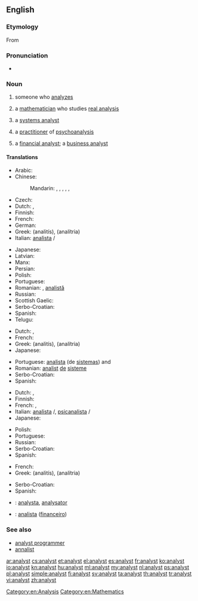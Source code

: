 ==English==

===Etymology===
From {{etyl|fr|en}} {{term|analyste|lang=fr}}

===Pronunciation===
* {{audio|en-us-analyst.ogg|Audio (US)}}

===Noun===
{{en-noun}}

# someone who [[analyze]]s
# {{context|mathematics|lang=en}} a [[mathematician]] who studies [[real analysis]]
# {{context|computing|lang=en}} a [[systems analyst]]
# {{context|psychiatry|lang=en}} a [[practitioner]] of [[psychoanalysis]]
# a [[financial analyst]]; a [[business analyst]]

====Translations====
{{trans-top|person who analyzes}}
* Arabic: {{t|ar|محلل متخصص|m|tr=muHállil mutakháSSiS}}
* Chinese:
*: Mandarin: {{t+|cmn|分析家|tr=fēnxījiā|sc=Hani}}, {{t|cmn|分析者|tr=fēnxīzhě|sc=Hani}}, {{t+|cmn|分析師|sc=Hani}}, {{t|cmn|分析师|tr=fēnxīshī|sc=Hani}}, {{t+|cmn|分析員|sc=Hani}}, {{t|cmn|分析员|tr=fēnxīyuán|sc=Hani}}
* Czech: {{t|cs|analytik|m}}
* Dutch: {{t+|nl|analist|m}}, {{t|nl|analiste|f}}
* Finnish: {{t+|fi|analyytikko}}
* French: {{t+|fr|analyste|m}}
* German: {{t+|de|Analytiker|m}}
* Greek: {{t+|el|αναλυτής|m}} (analitís), {{t+|el|αναλύτρια|f}} (analítria)
* Italian: [[analista]] {{g|m}}/{{g|f}}
{{trans-mid}}
* Japanese: {{t+|ja|アナリスト|tr=anarisuto}}
* Latvian: {{t|lv|analītiķis|m}}
* Manx: {{t|gv|bun-ronseyder|m}}
* Persian: {{t+|fa|تحلیلگر|tr=tahlilgar|sc=fa-Arab}}
* Polish: {{t+|pl|analityk|m}}
* Portuguese: {{t|pt|analista|m}}
* Romanian: {{t|ro|analist|m}}, [[analist|analistă]] {{g|f}}
* Russian: {{t+|ru|аналитик|m|tr=analítik}}
* Scottish Gaelic: {{t|gd|mion-sgrùdair|m}}
* Serbo-Croatian: {{t|sh|analitičar|m}}
* Spanish: {{t|es|analista|m|f}}
* Telugu: {{t|te|విశ్లేషకుడు|m|tr=viSleashakuDu}}
{{trans-bottom}}

{{trans-top|systems analyst}}
* Dutch: {{t|nl|systeemanalist|m}}, {{t|nl|systeemanaliste|f}}
* French: {{t+|fr|analyste|m}}
* Greek: {{t+|el|αναλυτής|m}} (analitís), {{t+|el|αναλύτρια|f}} (analítria)
* Japanese: {{t|ja|システムアナリスト|tr=shisutemu anarisuto}}
{{trans-mid}}
* Portuguese: [[analista]] (de [[sistemas]]) {{g|m}} and {{g|f}}
* Romanian: [[analist]] [[de]] [[sistem|sisteme]] {{g|m}}
* Serbo-Croatian: {{t|sh|analitičar|m}}
* Spanish: {{t|es|analista de sistemas|m|f}}
{{trans-bottom}}

{{trans-top|psychoanalysis practitioner}}
* Dutch: {{t|nl|psycho-analist|m}}, {{t|nl|psycho-analiste|f}}
* Finnish: {{t+|fi|psykoanalyytikko}}
* French: {{t+|fr|analyste|m}}, {{t+|fr|psychanalyste|m}}
* Italian: [[analista]] {{g|m}}/{{g|f}}, [[psicanalista]] {{g|m}}/{{g|f}}
* Japanese: {{t|ja|精神分析学者|tr=せいしんぶんせきがくしゃ, seishinnbunsekigakusha}}
{{trans-mid}}
* Polish: {{t|pl|psychoanalityk|m}}
* Portuguese: {{t+|pt|psicanalista|m}}
* Russian: {{t+|ru|психиатр|m}}
* Serbo-Croatian: {{t|sh|psihoanalitičar|m}}
* Spanish: {{t|es|psicoanalista|m|f}}
{{trans-bottom}}

{{trans-top|chemical, financial or business analyst}}
* French: {{t+|fr|analyste|m}}
* Greek: {{t+|el|αναλυτής|m}} (analitís), {{t+|el|αναλύτρια|f}} (analítria)
{{trans-mid}}
* Serbo-Croatian: {{t|sh|analitičar|m}}
* Spanish: {{t|es|analista|m|f}}
{{trans-bottom}}

{{checktrans-top}}
* {{ttbc|ia}}: [[analysta]], [[analysator]]
* {{ttbc|pt}}: [[analista]] ([[financeiro]]) {{g|m}}
{{trans-mid}}

{{trans-bottom}}

===See also===
* [[analyst programmer]]
* [[annalist]]

[[Category:en:Analysis]]
[[Category:en:Mathematics]]

[[ar:analyst]]
[[cs:analyst]]
[[et:analyst]]
[[el:analyst]]
[[es:analyst]]
[[fr:analyst]]
[[ko:analyst]]
[[io:analyst]]
[[kn:analyst]]
[[hu:analyst]]
[[ml:analyst]]
[[my:analyst]]
[[nl:analyst]]
[[ps:analyst]]
[[pl:analyst]]
[[simple:analyst]]
[[fi:analyst]]
[[sv:analyst]]
[[ta:analyst]]
[[th:analyst]]
[[tr:analyst]]
[[vi:analyst]]
[[zh:analyst]]